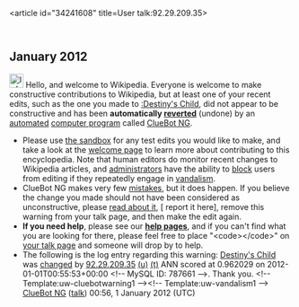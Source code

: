 <article id="34241608" title=User talk:92.29.209.35>
	<talkpage id="34241608" title="User talk:92.29.209.35">


== January 2012 ==
[[Image:Information.svg|left|25px|alt=|link=]] Hello, and welcome to Wikipedia. Everyone is welcome to make constructive contributions to Wikipedia, but at least one of your recent edits, such as the one you made to [[:Destiny's Child]], did not appear to be constructive and has been '''automatically [[Help:Reverting|reverted]]''' (undone) by an [[automated]] [[computer program]] called [[User:ClueBot NG|ClueBot NG]]. 
* Please use [[Wikipedia:Sandbox|the sandbox]] for any test edits you would like to make, and take a look at the [[Wikipedia:Introduction|welcome page]] to learn more about contributing to this encyclopedia. Note that human editors do monitor recent changes to Wikipedia articles, and [[WP:ADMINS|administrators]] have the ability to [[WP:BLOCK|block]] users from editing if they repeatedly engage in [[WP:vandalism|vandalism]].
* ClueBot NG makes very few [[User:ClueBot NG#Information About False Positives|mistakes]], but it does happen. If you believe the change you made should not have been considered as unconstructive, please [[User:ClueBot NG#Information About False Positives|read about it]], [{{User:ClueBot NG/Warnings/FPReport|787661}} report it here], remove this warning from your talk page, and then make the edit again.
*'''If you need help''', please see our '''[[Help:Contents|help pages]]''', and if you can't find what you are looking for there, please feel free to place &quot;&lt;code&gt;{{tl|helpme}}&lt;/code&gt;&quot; on [[Special:MyTalk|your talk page]] and someone will drop by to help.
* The following is the log entry regarding this warning: [[Destiny's Child]] was [http://en.wikipedia.org/w/index.php?title=Destiny%27s+Child&amp;diff=468858292&amp;oldid=468279257 changed] by [[Special:Contributions/92.29.209.35|92.29.209.35]] [[User:92.29.209.35|(u)]] [[User talk:92.29.209.35|(t)]] ANN scored at 0.962029 on 2012-01-01T00:55:53+00:00 &lt;!-- MySQL ID: 787661 --&gt;. Thank you. &lt;!-- Template:uw-cluebotwarning1 --&gt;&lt;!-- Template:uw-vandalism1 --&gt; [[User:ClueBot NG|ClueBot NG]] ([[User talk:ClueBot NG|talk]]) 00:56, 1 January 2012 (UTC)
	</talkpage>
</article>